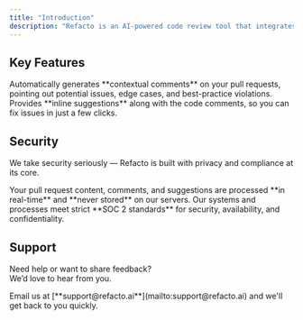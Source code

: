 ```yaml
---
title: "Introduction"
description: "Refacto is an AI-powered code review tool that integrates with your Git tool (like GitHub) and helps reviewers find issues."
---
```


## Key Features

<Columns cols={2}>
  <Card title="Code Comments" icon="message">
    Automatically generates **contextual comments** on your pull requests, pointing out potential issues, edge cases, and best-practice violations.
  </Card>
  <Card title="Code Suggestions" icon="lightbulb">
    Provides **inline suggestions** along with the code comments, so you can fix issues in just a few clicks.
  </Card>
</Columns>

## Security

We take security seriously — Refacto is built with privacy and compliance at its core.

<Columns cols={2}>
  <Card title="No PR Data Stored" icon="shield">
    Your pull request content, comments, and suggestions are processed **in real-time** and **never stored** on our servers.
  </Card>
  <Card title="SOC 2 Compliant" icon="lock">
    Our systems and processes meet strict **SOC 2 standards** for security, availability, and confidentiality.
  </Card>
</Columns>

## Support

Need help or want to share feedback?\
We’d love to hear from you.

<Card title="Email Support" icon="envelope" href="mailto:support@refacto.ai">
  Email us at [**support@refacto.ai**](mailto:support@refacto.ai) and we'll get back to you quickly.
</Card>